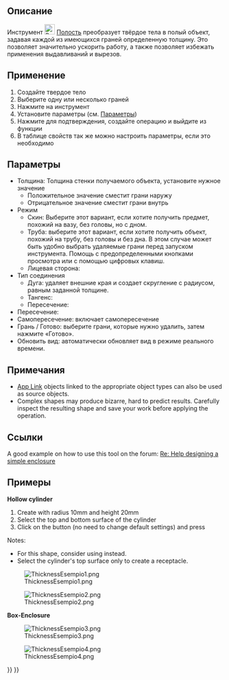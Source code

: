 <languages/>

{{Docnav/ru
|[[Part_Offset2D/ru|Cмещение 2D]]
|[[Part_ProjectionOnSurface/ru|Проекция на поверхность]]
|[[Part_Workbench/ru|Верстак Part]]
|IconL=Part_Offset2D.svg
|IconR=Part_ProjectionOnSurface.svg
|IconC=Workbench_Part.svg
}}

{{GuiCommand/ru
|Name=Part_Thickness
|Name/ru=Толщина
|MenuLocation=Деталь → Толщина
|Workbenches=[[Part_Workbench/ru|Верстак Part]]
|SeeAlso=[[Part_Offset/ru|Смещение]]
}}

<span id="Description"></span>
==Описание==

<div class="mw-translate-fuzzy">
Инструмент [[Image:Part_Thickness.svg|24px]] [[Part_Thickness/ru|Полость]] преобразует твёрдое тела в полый объект, задавая каждой из имеющихся граней определенную толщину. 
Это позволяет значительно ускорить работу, а также позволяет избежать применения выдавливаний и вырезов.
</div>

<span id="Usage"></span>
==Применение== 

# Создайте твердое тело
# Выберите одну или несколько граней
# Нажмите на инструмент {{Button|[[Image:Part_Thickness.svg|16px]] '''Полость'''}}
# Установите параметры (см. [[#Параметры|Параметры]])
# Нажмите {{Button|OK}} для подтверждения, создайте операцию и выйдите из функции
# В таблице свойств так же можно настроить параметры, если это необходимо

<span id="Options"></span>
==Параметры== 

<div class="mw-translate-fuzzy">
* Толщина: Толщина стенки получаемого объекта, установите нужное значение
** Положительное значение сместит грани наружу
** Отрицательное значение сместит грани внутрь
* Режим
** Скин: Выберите этот вариант, если хотите получить предмет, похожий на вазу, без головы, но с дном.
** Труба: выберите этот вариант, если хотите получить объект, похожий на трубу, без головы и без дна. В этом случае может быть удобно выбрать удаляемые грани перед запуском инструмента. Помощь с предопределенными кнопками просмотра или с помощью цифровых клавиш.
** Лицевая сторона:
* Тип соединения
** Дуга: удаляет внешние края и создает скругление с радиусом, равным заданной толщине.
** Тангенс:
** Пересечение:
* Пересечение:
* Самопересечение: включает самопересечение
* Грань / Готово: выберите грани, которые нужно удалить, затем нажмите «Готово».
* Обновить вид: автоматически обновляет вид в режиме реального времени.
</div>

<span id="Notes"></span>
==Примечания==

* [[App_Link|App Link]] objects linked to the appropriate object types can also be used as source objects. {{Version|0.20}}
* Complex shapes may produce bizarre, hard to predict results. Carefully inspect the resulting shape and save your work before applying the operation.

<span id="Links"></span>
==Ссылки== 

A good example on how to use this tool on the forum: [http://forum.freecadweb.org/viewtopic.php?f=3&t=3766&p=29741&hilit=enclosure#p29547 Re: Help designing a simple enclosure]

<span id="Examples"></span>
==Примеры==

'''Hollow cylinder'''
# Create {{Button|[[Image:Part_Cylinder.svg|16px]] [[Part_Cylinder|Cylinder]]}} with radius 10mm and height 20mm
# Select the top and bottom surface of the cylinder
# Click on the {{Button|[[Image:Part_Thickness.svg|16px]] Thickness}} button (no need to change default settings) and press {{KEY|OK}}

Notes:
* For this shape, consider using {{Button|[[Image:Part_Tube.svg|16px]] [[Part_Tube|Tube]]}} instead.
* Select the cylinder's top surface only to create a receptacle.

[[Image:ThicknessEsempio1.png]]

[[Image:ThicknessEsempio2.png]]

'''Box-Enclosure'''

[[Image:ThicknessEsempio3.png]]

[[Image:ThicknessEsempio4.png]]


{{Docnav/ru
|[[Part_Offset2D/ru|Cмещение 2D]]
|[[Part_ProjectionOnSurface/ru|Проекция на поверхность]]
|[[Part_Workbench/ru|Верстак Part]]
|IconL=Part_Offset2D.svg
|IconR=Part_ProjectionOnSurface.svg
|IconC=Workbench_Part.svg
}}

{{Part Tools navi{{#translation:}}}}
{{Userdocnavi{{#translation:}}}}
